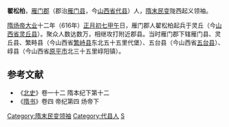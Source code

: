 '''翟松柏'''，[[雁门郡|雁门郡]]（郡治[[雁门县|雁门县]]，今[[山西省|山西省]][[代县|代县]]）人，[[隋末民变|隋末民变]]陇西起义领袖。

[[隋炀帝|隋炀帝]][[大业|大业]]十二年（616年）[[正月初七|正月初七]][[甲午|甲午]]日，雁门郡人翟松柏起兵于灵丘（今[[山西省|山西省]][[灵丘县|灵丘县]]）。聚众人数达数万，相继攻打附近郡县。当时雁门郡下辖雁门县、灵丘县、繁畤县（今山西省[[繁峙县|繁峙县]]东北五十五里代堡）、五台县（今山西省[[五台县|五台县]]）、崞县（今山西省[[原平市|原平市]]北三十五里崞阳镇）。

==参考文献==
*《[[北史|北史]]》卷一十二 隋本纪下第十二
*《[[隋书|隋书]]》卷四 帝纪第四 炀帝下
{{DEFAULTSORT:Z}}
[[Category:隋末民变领袖|Category:隋末民变领袖]]
[[Category:代县人|Category:代县人]]
[[Category:翟姓|S]]